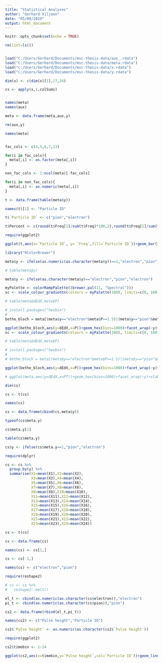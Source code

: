 ---
title: "Statistical Analyses"
author: "Gerhard Viljoen"
date: "05/09/2019"
output: html_document
---

```{r setup, include=FALSE}
knitr::opts_chunk$set(echo = TRUE)
```

```{r}
rm(list=ls())


load("C:/Users/Gerhard/Documents/msc-thesis-data/aux_.rdata")
load("C:/Users/Gerhard/Documents/msc-thesis-data/meta.rdata")
load("C:/Users/Gerhard/Documents/msc-thesis-data/x.rdata")
load("C:/Users/Gerhard/Documents/msc-thesis-data/y.rdata")

dim(x) <- c(dim(x)[1],17,24)

cs <- apply(x,1,colSums)


names(meta)
names(aux)

meta <- data.frame(meta,aux,y)

rm(aux,y)

names(meta)


fac_cols <- c(4,5,6,7,13)

for(i in fac_cols){
  meta[,i] <- as.factor(meta[,i])
}

non_fac_cols <- 1:ncol(meta)[-fac_cols]

for(i in non_fac_cols){
  meta[,i] <- as.numeric(meta[,i])
}

```

```{r}
t <- data.frame(table(meta$y))

names(t)[1] <- "Particle ID"

t$`Particle ID` <- c("pion","electron")

t$Percent <- c(round(t$Freq[1]/sum(t$Freq)*100,2),round(t$Freq[2]/sum(t$Freq)*100,2))

require(ggplot2)

ggplot(t,aes(x=`Particle ID`, y= `Freq`,fill=`Particle ID`))+geom_bar(stat = "identity")+geom_text(label=c(paste0(t$Freq[1],"\n (",t$Percent[1],"%)"),paste0(t$Freq[2],"\n (",t$Percent[2],"%)")))

```


```{r}

library("RColorBrewer")

meta$y <- ifelse(as.numeric(as.character(meta$y))==1,"electron","pion")

# table(meta$y)

meta$y <- ifelse(as.character(meta$y)=="electron","pion","electron")

myPalette <- colorRampPalette((brewer.pal(11, "Spectral")))
sc <- scale_colour_gradientn(colours = myPalette(100), limits=c(0, 100))

# table(meta$dEdX,meta$P)

# install.packages("hexbin")
# 
bethe_bloch = meta[(meta$y=="electron"&meta$P>=1.5)|(meta$y=="pion"&meta$P>=2),]

ggplot(bethe_bloch,aes(y=dEdX,x=P))+geom_hex(bins=1000)+facet_wrap(~y)+xlab("Momentum (GeV/c)")+ylab("dE/dX (Arbitrary Units)")+myPalette <- colorRampPalette((brewer.pal(11, "Spectral")))
sc <- scale_colour_gradientn(colours = myPalette(100), limits=c(0, 100))

# table(meta$dEdX,meta$P)

# install.packages("hexbin")
# 
# bethe_bloch = meta[(meta$y=="electron"&meta$P>=1.5)|(meta$y=="pion"&meta$P>=2),]

ggplot(bethe_bloch,aes(y=dEdX,x=P))+geom_hex(bins=1000)+facet_wrap(~y)+xlab("Momentum (GeV/c)")+ylab("dE/dX (Arbitrary Units)")+geom_line()

# ggplot(meta,aes(y=dEdX,x=PT))+geom_hex(bins=1000)+facet_wrap(~y)+xlab("Transverse Momentum (P_T) (GeV/c)")+ylab("dE/dX (Arbitrary Units)")
```


```{r}
dim(cs)

cs <- t(cs)

names(cs)

cs <- data.frame(cbind(cs,meta$y))

typeof(cs$meta.y)

cs$meta.y[1]

table(cs$meta.y)

cs$y <- ifelse(cs$meta.y==1,"pion","electron")

require(dplyr)

cs <- cs %>%
  group_by(y) %>%
  summarise(X1=mean(X1),X2=mean(X2),
            X3=mean(X3),X4=mean(X4),
            X5=mean(X5),X6=mean(X6),
            X7=mean(X7),X8=mean(X8),
            X9=mean(X9),X10=mean(X10),
            X11=mean(X11),X12=mean(X12),
            X13=mean(X13),X14=mean(X14),
            X15=mean(X15),X16=mean(X16),
            X17=mean(X17),X18=mean(X18),
            X19=mean(X19),X20=mean(X20),
            X21=mean(X21),X22=mean(X22),
            X23=mean(X23),X24=mean(X24))

cs <- t(cs)

cs <- data.frame(cs)

names(cs) <- cs[1,]

cs <- cs[-1,]

names(cs) <- c("electron","pion")

require(reshape2)

# cs <- cs %>%
#   reshape2::melt()

el_t <- cbind(as.numeric(as.character(cs$electron)),"electron")
pi_t <- cbind(as.numeric(as.character(cs$pion)),"pion")

cs2 <- data.frame(rbind(el_t,pi_t))

names(cs2) <- c("Pulse height","Particle ID")

cs2$`Pulse height` <- as.numeric(as.character(cs2$`Pulse height`))

require(ggplot2)

cs2$timebin <- 1:24

ggplot(cs2,aes(x=timebin,y=`Pulse height`,col=`Particle ID`))+geom_line()+ylab("Average Pulse Height (mv)")+xlab("Time bin (Arbitrary Units)")
```






































